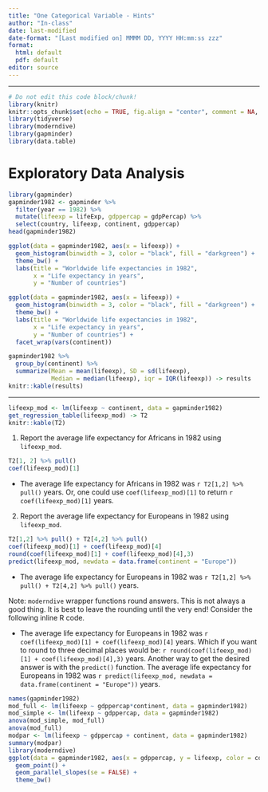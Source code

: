 ```yaml
---
title: "One Categorical Variable - Hints"
author: "In-class"
date: last-modified
date-format: "[Last modified on] MMMM DD, YYYY HH:mm:ss zzz"
format: 
  html: default
  pdf: default
editor: source
---
```


____________

```r
# Do not edit this code block/chunk!
library(knitr)
knitr::opts_chunk$set(echo = TRUE, fig.align = "center", comment = NA, message = FALSE,  warning = FALSE, fig.width = 16/2, fig.height = 9/2)
library(tidyverse)
library(moderndive)
library(gapminder)
library(data.table)
```


# Exploratory Data Analysis


```r
library(gapminder)
gapminder1982 <- gapminder %>% 
  filter(year == 1982) %>% 
  mutate(lifeexp = lifeExp, gdppercap = gdpPercap) %>% 
  select(country, lifeexp, continent, gdppercap) 
head(gapminder1982)
```

```r
ggplot(data = gapminder1982, aes(x = lifeexp)) +
  geom_histogram(binwidth = 3, color = "black", fill = "darkgreen") +
  theme_bw() + 
  labs(title = "Worldwide life expectancies in 1982",
       x = "Life expectancy in years",
       y = "Number of countries")
```

```r
ggplot(data = gapminder1982, aes(x = lifeexp)) +
  geom_histogram(binwidth = 3, color = "black", fill = "darkgreen") +
  theme_bw() + 
  labs(title = "Worldwide life expectancies in 1982",
       x = "Life expectancy in years",
       y = "Number of countries") + 
  facet_wrap(vars(continent))
```

```r
gapminder1982 %>% 
  group_by(continent) %>% 
  summarize(Mean = mean(lifeexp), SD = sd(lifeexp), 
            Median = median(lifeexp), iqr = IQR(lifeexp)) -> results
knitr::kable(results)
```

______________________

```r
lifeexp_mod <- lm(lifeexp ~ continent, data = gapminder1982)
get_regression_table(lifeexp_mod) -> T2
knitr::kable(T2)
```

1. Report the average life expectancy for Africans in 1982 using `lifeexp_mod`.


```r
T2[1, 2] %>% pull()
coef(lifeexp_mod)[1]
```

+ The average life expectancy for Africans in 1982 was `r T2[1,2] %>% pull()` years.  Or, one could use `coef(lifeexp_mod)[1]` to return `r  coef(lifeexp_mod)[1]` years. 


2. Report the average life expectancy for Europeans in 1982 using `lifeexp_mod`.



```r
T2[1,2] %>% pull() + T2[4,2] %>% pull()
coef(lifeexp_mod)[1] + coef(lifeexp_mod)[4]
round(coef(lifeexp_mod)[1] + coef(lifeexp_mod)[4],3)
predict(lifeexp_mod, newdata = data.frame(continent = "Europe"))
```


+ The average life expectancy for Europeans in 1982 was `r T2[1,2] %>% pull() + T2[4,2] %>% pull()` years.

Note: `moderndive` wrapper functions round answers.  This is not always a good thing.  It is best to leave the rounding until the very end! Consider the following inline R code.

+ The average life expectancy for Europeans in 1982 was `r coef(lifeexp_mod)[1] + coef(lifeexp_mod)[4]` years.  Which if you want to round to three decimal places would be: `r round(coef(lifeexp_mod)[1] + coef(lifeexp_mod)[4],3)` years.  Another way to get the desired answer is with the `predict()` function.  The average life expectancy for Europeans in 1982 was `r predict(lifeexp_mod, newdata = data.frame(continent = "Europe"))` years.

 

```r
names(gapminder1982)
mod_full <- lm(lifeexp ~ gdppercap*continent, data = gapminder1982)
mod_simple <- lm(lifeexp ~ gdppercap, data = gapminder1982)
anova(mod_simple, mod_full)
anova(mod_full)
modpar <- lm(lifeexp ~ gdppercap + continent, data = gapminder1982)
summary(modpar)
library(moderndive)
ggplot(data = gapminder1982, aes(x = gdppercap, y = lifeexp, color = continent)) + 
  geom_point() + 
  geom_parallel_slopes(se = FALSE) + 
  theme_bw()

```


